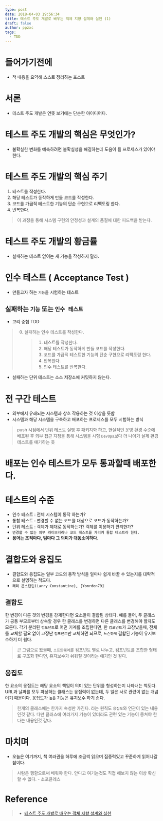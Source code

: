 ```yaml
---
type: post
date: 2018-04-03 19:56:34
title: 테스트 주도 개발로 배우는 객체 지향 설계와 실천 (1)
draft: false
author: ppzxc
tags:
  - TDD
---
```


# 들어가기전에

- 책 내용을 요약해 스스로 정리하는 포스트

# 서론

- 테스트 주도 개발은 언뜻 보기에는 단순한 아이디어다.

# 테스트 주도 개발의 핵심은 무엇인가?

- 불확실한 변화를 예측하려면 불확실성을 해결하는데 도움이 될 프로세스가 있어야 한다.

# 테스트 주도 개발의 핵심 주기

1. 테스트를 작성한다.
2. 해당 테스트가 동작하게 만들 코드를 작성한다.
3. 코드를 가급적 테스트한 기능의 단순 구현으로 리팩토링 한다.
4. 반복한다.

> 이 과정을 통해 시스템 구현의 안정성과 설계의 품질에 대한 피드백을 받는다.

# 테스트 주도 개발의 황금률

- 실패하는 테스트 없이는 새 기능을 작성하지 말라.

# 인수 테스트 ( Acceptance Test )

- 만들고자 하는 `기능`을 시험하는 테스트

## 실패하는 `기능` 또는 `인수 테스트`

- 고리 중첩 TDD

> 0. 실패하는 인수 테스트를 작성한다.
>    > 1. 테스트를 작성한다.
>    > 2. 해당 테스트가 동작하게 만들 코드를 작성한다.
>    > 3. 코드를 가급적 테스트한 기능의 단순 구현으로 리팩토링 한다.
>    > 4. 반복한다.
>    > 5. 인수 테스트를 반복한다.

- 실패하는 단위 테스트는 소스 저장소에 커밋하지 않는다.

# 전 구간 테스트

- 외부에서 유래되는 시스템과 상호 작용하는 것 이상을 뜻함
- 시스템과 해당 시스템을 구축하고 배포하는 프로세스를 모두 시험하는 방식

> push 시점에서 단위 테스트 실행 후 패키지화 하고, 현실적인 운영 환경 수준에 배포된 후 외부 접근 지점을 통해 시스템을 시험
> `DevOps`보다 더 나아가 실제 환경 테스트를 얘기하는 듯

# 배포는 인수 테스트가 모두 통과할때 배포한다.

# 테스트의 수준

- 인수 테스트 : 전체 시스템이 동작 하는가?
- 통합 테스트 : 변경할 수 없는 코드를 대상으로 코드가 동작하는가?
- 단위 테스트 : 객체가 제대로 동작하는가? 객체를 이용하기 편리한가?
- `변경할 수 없는 외부 라이브러리나 코드 테스트를 가리켜 통합 테스트라 한다.`
- **용어는 조직마다, 팀마다 그 의미가 대동소이하다.**

# 결합도와 응집도

- 결합도와 응집도는 일부 코드의 동작 방식을 얼마나 쉽게 바꿀 수 있는지를 대략적으로 설명하는 척도다.
- `래리 콘스탄틴(Larry Constantine), [Yonrdon79]`

## 결합도

한 변경이 다른 것의 변경을 강제한다면 요소들이 결합된 상태다. 예를 들어, 두 클래스가 공통 부모로부터 상속할 경우 한 클래스를 변경하면 다른 클래스를 변경해야 할지도 모른다. 각기 분리된 `컴포넌트`로 어떤 기계를 조립한다면, 한 `컴포넌트`가 고장났을때, 전체를 교체할 필요 없이 고장난 `컴포넌트`만 교체하면 되므로, `느슨하게` 결합된 기능이 유지보수하기 더 쉽다.

> 큰 그림으로 봤을때, `소프트웨어`를 컴포넌트 별로 나누고, 컴포넌트를 조합한 형태로 구조화 한다면, 유지보수가 쉬워질 것이라는 얘기인 것 같다.

## 응집도

한 요소의 응집도는 해당 요소의 책임이 의미 있는 단위를 형성하는지 나타내는 척도다. URL과 날짜를 모두 파싱하는 클래스는 응집력이 없는데, 두 일은 서로 관련이 없는 개념이기 때문이다. 응집도가 `높은` 기능은 유지보수 하기 쉽다.

> 한개의 클래스에는 한가지 속성만 가진다. 라는 원칙도 `응집도`와 연관이 있는 내용인것 같다. 다만 클래스에 여러가지 기능이 있더라도 관련 있는 기능이 뭉쳐야 한다는 내용인것 같다.

# 마치며

- 오늘은 여기까지, 책 여러권을 하루에 조금씩 읽으며 집중력있고 꾸준하게 읽어나갈 참이다.

> 사람은 행함으로써 배워야 한다. 안다고 여기는것도 직접 해보지 않는 이상 확신할 수 없다. - 소포클레스

# Reference

> - [테스트 주도 개발로 배우는 객체 지향 설계와 실천](https://books.google.co.kr/books/about/%EA%B0%9D%EC%B2%B4_%EC%A7%80%ED%96%A5_%EC%84%A4%EA%B3%84%EC%99%80_%EC%8B%A4%EC%B2%9C_%ED%85%8C%EC%8A%A4%ED%8A%B8.html?id=nna_nQEACAAJ&redir_esc=y)
